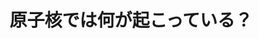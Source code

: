 ﻿---
title: "原子核では何が起こっている？"
category: "理学院"
vol: "41"
interviewee: "岡 真 "
url: ""
tags: []
pdf: "41-2.pdf"
facephoto: ""
career: ""
preface: "原子核理論を研究。QGPから原子核内で起こっている現象や、ストレンジネスを含むハイパー核を探る。"
---
